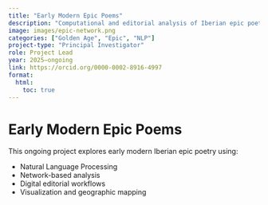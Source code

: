 ```yaml
---
title: "Early Modern Epic Poems"
description: "Computational and editorial analysis of Iberian epic poetry (2025–ongoing)."
image: images/epic-network.png
categories: ["Golden Age", "Epic", "NLP"]
project-type: "Principal Investigator"
role: Project Lead
year: 2025–ongoing
link: https://orcid.org/0000-0002-8916-4997
format:
  html:
    toc: true
---
```


# Early Modern Epic Poems

This ongoing project explores early modern Iberian epic poetry using:

- Natural Language Processing
- Network-based analysis
- Digital editorial workflows
- Visualization and geographic mapping
